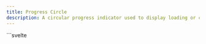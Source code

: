 ```yaml
---
title: Progress Circle
description: A circular progress indicator used to display loading or completion status.
---
```



<Tabs>
  <TabItem label="Preview">
    <ProgressCirclePreview client:load />
  </TabItem>
  <TabItem label="Usage">
    ```svelte
    <script lang="ts">
      import { ProgressCircle, themeConfig } from "@dxdns/feflow"

      const { colors } = $derived(themeConfig())

      function getColor(value: number) {
        if (value < 30) return colors.error
        if (value < 70) return colors.warning
        return colors.success
      }

      const data = [20, 45, 75, 90].map((v) => ({ value: v, color: getColor(v) }))
    </script>

    <div
      style="
        display: flex;
        gap: 0.5rem;
        flex-wrap: wrap;
        align-items: baseline;
        justify-content: center;
        "
    >
      {#each data as { value, color }}
        <ProgressCircle {value} {color}>
          <text
            x={"28px"}
            y={"52px"}
            fill={color}
            style="font-weight: bold; font-size: 18px;"
          >
            {value}%
          </text>
        </ProgressCircle>
      {/each}
    </div>
    ```

  </TabItem>
</Tabs>
